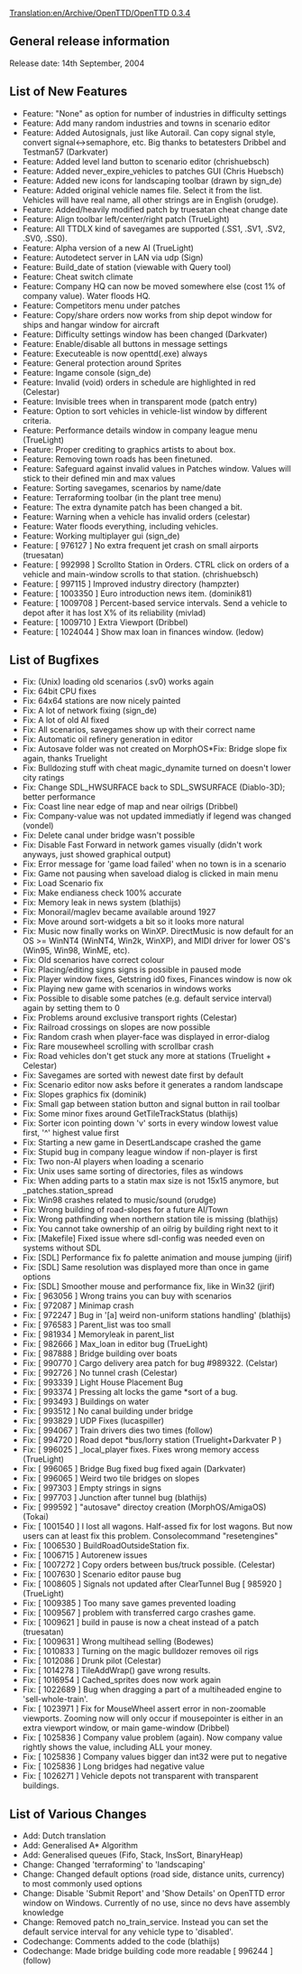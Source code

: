 [[Translation:en/Archive/OpenTTD/OpenTTD 0.3.4]]
==General release information==
Release date: 14th September, 2004

==List of New Features==
*Feature: "None" as option for number of industries in difficulty settings
*Feature: Add many random industries and towns in scenario editor
*Feature: Added Autosignals, just like Autorail. Can copy signal style, convert signal<->semaphore, etc. Big thanks to betatesters Dribbel and Testman57 (Darkvater)
*Feature: Added level land button to scenario editor (chrishuebsch)
*Feature: Added never_expire_vehicles to patches GUI (Chris Huebsch)
*Feature: Added new icons for landscaping toolbar (drawn by sign_de)
*Feature: Added original vehicle names file. Select it from the list. Vehicles will have real name, all other strings are in English (orudge).
*Feature: Added/heavily modified patch by truesatan cheat change date
*Feature: Align toolbar left/center/right patch (TrueLight)
*Feature: All TTDLX kind of savegames are supported (.SS1, .SV1, .SV2, .SV0, .SS0).
*Feature: Alpha version of a new AI (TrueLight)
*Feature: Autodetect server in LAN via udp (Sign)
*Feature: Build_date of station (viewable with Query tool)
*Feature: Cheat switch climate
*Feature: Company HQ can now be moved somewhere else (cost 1% of company value). Water floods HQ.
*Feature: Competitors menu under patches
*Feature: Copy/share orders now works from ship depot window for ships and hangar window for aircraft
*Feature: Difficulty settings window has been changed (Darkvater)
*Feature: Enable/disable all buttons in message settings
*Feature: Executeable is now openttd(.exe) always
*Feature: General protection around Sprites
*Feature: Ingame console (sign_de)
*Feature: Invalid (void) orders in schedule are highlighted in red (Celestar)
*Feature: Invisible trees when in transparent mode (patch entry)
*Feature: Option to sort vehicles in vehicle-list window by different criteria.
*Feature: Performance details window in company league menu (TrueLight)
*Feature: Proper crediting to graphics artists to about box.
*Feature: Removing town roads has been finetuned.
*Feature: Safeguard against invalid values in Patches window. Values will stick to their defined min and max values
*Feature: Sorting savegames, scenarios by name/date
*Feature: Terraforming toolbar (in the plant tree menu)
*Feature: The extra dynamite patch has been changed a bit.
*Feature: Warning when a vehicle has invalid orders (celestar)
*Feature: Water floods everything, including vehicles.
*Feature: Working multiplayer gui (sign_de)
*Feature: [ 976127 ] No extra frequent jet crash on small airports (truesatan)
*Feature: [ 992998 ] Scrollto Station in Orders. CTRL click on orders of a vehicle and main-window scrolls to that station. (chrishuebsch)
*Feature: [ 997115 ] Improved industry directory (hampzter)
*Feature: [ 1003350 ] Euro introduction news item. (dominik81)
*Feature: [ 1009708 ] Percent-based service intervals. Send a vehicle to depot after it has lost X% of its reliability (mivlad)
*Feature: [ 1009710 ] Extra Viewport (Dribbel)
*Feature: [ 1024044 ] Show max loan in finances window. (ledow)

==List of Bugfixes==
*Fix: (Unix) loading old scenarios (.sv0) works again
*Fix: 64bit CPU fixes
*Fix: 64x64 stations are now nicely painted
*Fix: A lot of network fixing (sign_de)
*Fix: A lot of old AI fixed
*Fix: All scenarios, savegames show up with their correct name
*Fix: Automatic oil refinery generation in editor
*Fix: Autosave folder was not created on MorphOS*Fix: Bridge slope fix again, thanks Truelight
*Fix: Bulldozing stuff with cheat magic_dynamite turned on doesn't lower city ratings
*Fix: Change SDL_HWSURFACE back to SDL_SWSURFACE (Diablo-3D); better performance
*Fix: Coast line near edge of map and near oilrigs (Dribbel)
*Fix: Company-value was not updated immediatly if legend was changed (vondel)
*Fix: Delete canal under bridge wasn't possible
*Fix: Disable Fast Forward in network games visually (didn't work anyways, just showed graphical output)
*Fix: Error message for 'game load failed' when no town is in a scenario
*Fix: Game not pausing when saveload dialog is clicked in main menu
*Fix: Load Scenario fix
*Fix: Make endianess check 100% accurate
*Fix: Memory leak in news system (blathijs)
*Fix: Monorail/maglev became available around 1927
*Fix: Move around sort-widgets a bit so it looks more natural
*Fix: Music now finally works on WinXP. DirectMusic is now default for an OS >= WinNT4 (WinNT4, Win2k, WinXP), and MIDI driver for lower OS's (Win95, Win98, WinME, etc).
*Fix: Old scenarios have correct colour
*Fix: Placing/editing signs signs is possible in paused mode
*Fix: Player window fixes, Getstring id0 fixes, Finances window is now ok
*Fix: Playing new game with scenarios in windows works
*Fix: Possible to disable some patches (e.g. default service interval) again by setting them to 0
*Fix: Problems around exclusive transport rights (Celestar)
*Fix: Railroad crossings on slopes are now possible
*Fix: Random crash when player-face was displayed in error-dialog
*Fix: Rare mousewheel scrolling with scrollbar crash
*Fix: Road vehicles don't get stuck any more at stations (Truelight + Celestar)
*Fix: Savegames are sorted with newest date first by default
*Fix: Scenario editor now asks before it generates a random landscape
*Fix: Slopes graphics fix (dominik)
*Fix: Small gap between station button and signal button in rail toolbar
*Fix: Some minor fixes around GetTileTrackStatus (blathijs)
*Fix: Sorter icon pointing down 'v' sorts in every window lowest value first, '^' highest value first
*Fix: Starting a new game in DesertLandscape crashed the game
*Fix: Stupid bug in company league window if non-player is first
*Fix: Two non-AI players when loading a scenario
*Fix: Unix uses same sorting of directories, files as windows
*Fix: When adding parts to a statin max size is not 15x15 anymore, but _patches.station_spread
*Fix: Win98 crashes related to music/sound (orudge)
*Fix: Wrong building of road-slopes for a future AI/Town
*Fix: Wrong pathfinding when northern station tile is missing (blathijs)
*Fix: You cannot take ownership of an oilrig by building right next to it
*Fix: [Makefile] Fixed issue where sdl-config was needed even on systems without SDL
*Fix: [SDL] Performance fix fo palette animation and mouse jumping (jirif)
*Fix: [SDL] Same resolution was displayed more than once in game options
*Fix: [SDL] Smoother mouse and performance fix, like in Win32 (jirif)
*Fix: [ 963056 ] Wrong trains you can buy with scenarios
*Fix: [ 972087 ] Minimap crash
*Fix: [ 972247 ] Bug in '[a] weird non-uniform stations handling' (blathijs)
*Fix: [ 976583 ] Parent_list was too small
*Fix: [ 981934 ] Memoryleak in parent_list
*Fix: [ 982666 ] Max_loan in editor bug (TrueLight)
*Fix: [ 987888 ] Bridge building over boats
*Fix: [ 990770 ] Cargo delivery area patch for bug #989322. (Celstar)
*Fix: [ 992726 ] No tunnel crash (Celestar)
*Fix: [ 993339 ] Light House Placement Bug
*Fix: [ 993374 ] Pressing alt locks the game *sort of a bug.
*Fix: [ 993493 ] Buildings on water
*Fix: [ 993512 ] No canal building under bridge
*Fix: [ 993829 ] UDP Fixes (lucaspiller)
*Fix: [ 994067 ] Train drivers dies two times (follow)
*Fix: [ 994720 ] Road depot *bus/lorry station (Truelight+Darkvater P )
*Fix: [ 996025 ] _local_player fixes. Fixes wrong memory access (TrueLight)
*Fix: [ 996065 ] Bridge Bug fixed bug fixed again (Darkvater)
*Fix: [ 996065 ] Weird two tile bridges on slopes
*Fix: [ 997303 ] Empty strings in signs
*Fix: [ 997703 ] Junction after tunnel bug (blathijs)
*Fix: [ 999592 ] "autosave" directoy creation (MorphOS/AmigaOS) (Tokai)
*Fix: [ 1001540 ] I lost all wagons. Half-assed fix for lost wagons. But now users can at least fix this problem. Consolecommand "resetengines"
*Fix: [ 1006530 ] BuildRoadOutsideStation fix.
*Fix: [ 1006715 ] Autorenew issues
*Fix: [ 1007272 ] Copy orders between bus/truck possible. (Celestar)
*Fix: [ 1007630 ] Scenario editor pause bug
*Fix: [ 1008605 ] Signals not updated after ClearTunnel Bug [ 985920 ] (TrueLight)
*Fix: [ 1009385 ] Too many save games prevented loading
*Fix: [ 1009567 ] problem with transferred cargo crashes game.
*Fix: [ 1009621 ] build in pause is now a cheat instead of a patch (truesatan)
*Fix: [ 1009631 ] Wrong multihead selling (Bodewes)
*Fix: [ 1010833 ] Turning on the magic bulldozer removes oil rigs
*Fix: [ 1012086 ] Drunk pilot (Celestar)
*Fix: [ 1014278 ] TileAddWrap() gave wrong results.
*Fix: [ 1016954 ] Cached_sprites does now work again
*Fix: [ 1022689 ] Bug when dragging a part of a multiheaded engine to 'sell-whole-train'.
*Fix: [ 1023971 ] Fix for MouseWheel assert error in non-zoomable viewports. Zooming now will only occur if mousepointer is either in an extra viewport window, or main game-window (Dribbel)
*Fix: [ 1025836 ] Company value problem (again). Now company value rightly shows the value, including ALL your money.
*Fix: [ 1025836 ] Company values bigger dan int32 were put to negative
*Fix: [ 1025836 ] Long bridges had negative value
*Fix: [ 1026271 ] Vehicle depots not transparent with transparent buildings.

==List of Various Changes==
*Add: Dutch translation
*Add: Generalised A* Algorithm
*Add: Generalised queues (Fifo, Stack, InsSort, BinaryHeap)
*Change: Changed 'terraforming' to 'landscaping'
*Change: Changed default options (road side, distance units, currency) to most commonly used options
*Change: Disable 'Submit Report' and 'Show Details' on OpenTTD error window on Windows. Currently of no use, since no devs have assembly knowledge
*Change: Removed patch no_train_service. Instead you can set the default service interval for any vehicle type to 'disabled'.
*Codechange: Comments added to the code (blathijs)
*Codechange: Made bridge building code more readable [ 996244 ] (follow)